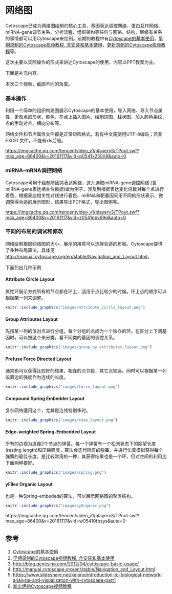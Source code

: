 # 网络图 {#cytoscape}

Cytoscape已成为网络图绘制的核心工具，基因表达调控网络、蛋白互作网络、miRNA-gene调节关系、分析流程、组织架构等任何与网络、结构、层级有关系的事情都可以用Cytoscape来绘制。前期的教程中有[Cytoscape的基本使用](http://mp.weixin.qq.com/s/ZSoW7-qWs3BuSB7bkDnfmA)，[早期录制的Cytoscape视频教程, 含安装和基本使用](http://mp.weixin.qq.com/s/Q30mdC26UqffBcbtFxpnXg)，[更新录制的Cytoscape视频教程](http://mp.weixin.qq.com/s/sKEy_Pn9qnWw4W-aXraA5g)等。


这次主要以实际操作的形式来讲述Cytoscape的使用，内容以PPT教案为主。


下面是补充内容。

本次三个视频，截图不同的角度。

### 基本操作

利用一个简单的组织构建图展示Cytoscape的基本使用，导入网络、导入节点属性，更改点的形状、颜色，在点上插入图片、绘制饼图、柱状图、加入颜色条纹，点的手动对齐、横向分布等。

网络文件和节点属性文件都是正常矩阵格式，若有中文需使用UTF-8编码；若非EXCEL文件，不能有xls后缀。

<https://imgcache.qq.com/tencentvideo_v1/playerv3/TPout.swf?max_age=86400&v=20161117&vid=p0541x250n9&auto=0>


### miRNA-mRNA调控网络

Cytoscape可用于绘制基因共表达网络，这儿选取miRNA-gene调控网络 (含miRNA-gene表达相关性数据)做为例子，涉及到根据表达变化倍数对每个点进行着色、根据表达相关性对线进行着色、miRNA和靶基因采用不同的形状表示、微调获得合适的展示图形、结果导出PDF格式、导出图例等。

<https://imgcache.qq.com/tencentvideo_v1/playerv3/TPout.swf?max_age=86400&v=20161117&vid=z0541oby69q&auto=0>

### 不同的布局的调试和修改

网络绘制根据网络图的大小、展示的用意可以选择合适的布局。Cytoscape提供了多种布局算法，具体见[http://manual.cytoscape.org/en/stable/Navigation_and_Layout.html](http://manual.cytoscape.org/en/stable/Navigation_and_Layout.html)。

下面列出几种示例

#### Attribute Circle Layout

属性环展示方式所有的节点都在环上，适用于点比较少的时候。环上点的顺序可以根据某一列来调整。

```r
knitr::include_graphics("images/attribute_circle_layout.png")
```

#### Group Attributes Layout

先按某一列的值对点进行分组，每个分组的点成为一个独立的环。在区分上下调基因时，可以按这个来分类，看不同类的基因的调控关系。


```r
knitr::include_graphics("images/group_by_attributes_layout.png")
```

#### Prefuse Force Directed Layout

通常也可以获得比较好的结果，相连的点邻接，其它点较远。同时可以根据某一列设置边的强度作为连线的长度。

```r
knitr::include_graphics("images/force_layout.png")
```

#### Compound Spring Embedder Layout

复杂网络适用这个，尤其是连线特别多时。

```r
knitr::include_graphics("images/cose_layout.png")
```

#### Edge-weighted Spring-Embedded Layout

所有的边视为连接2个节点的弹簧。每一个弹簧有一个松弛状态下的期望长度 (resting length)和压缩强度。算法会迭代所有的弹簧，并进行仿真模拟获得每个弹簧的最佳长度。是比较常用的一种，其获得结果也是一个环，但对空间的利用比下面两种要好。

```r
knitr::include_graphics("images/spring.png")
```

#### yFiles Organic Layout

也是一种Spring-embeded的算法，可以展示网络图的聚类结构。

```r
knitr::include_graphics("images/yOrganic.png")
```


https://imgcache.qq.com/tencentvideo_v1/playerv3/TPout.swf?max_age=86400&v=20161117&vid=w05410fbsys&auto=0



## 参考

1. [Cytoscape的基本使用](http://mp.weixin.qq.com/s/ZSoW7-qWs3BuSB7bkDnfmA)
2. [早期录制的Cytoscape视频教程, 含安装和基本使用](http://mp.weixin.qq.com/s/Q30mdC26UqffBcbtFxpnXg)
3. [http://blog.genesino.com/2012/04/cytoscape-basic-usage/](http://blog.genesino.com/2012/04/cytoscape-basic-usage/)
4. [http://manual.cytoscape.org/en/stable/Navigation_and_Layout.html](http://manual.cytoscape.org/en/stable/Navigation_and_Layout.html)
5. [https://www.slideshare.net/keiono/introduction-to-biological-network-analysis-and-visualization-with-cytoscape-part1](https://www.slideshare.net/keiono/introduction-to-biological-network-analysis-and-visualization-with-cytoscape-part1)
6. [新出炉的Cytoscape视频教程](http://mp.weixin.qq.com/s?__biz=MzI5MTcwNjA4NQ==&mid=2247484194&idx=1&sn=61bcbe1c48e195c5c830396865789723&chksm=ec0dc6a8db7a4fbeaa9cdd7245127edd382f3e4d13a61636c2cbc52062b32d7565bf282fca5e#rd)
